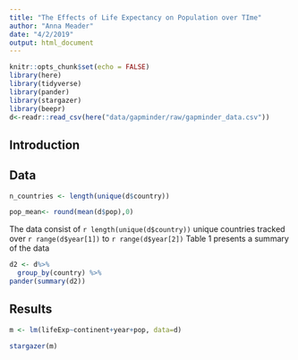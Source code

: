 ```yaml
---
title: "The Effects of Life Expectancy on Population over TIme"
author: "Anna Meader"
date: "4/2/2019"
output: html_document
---
```


```r
knitr::opts_chunk$set(echo = FALSE)
library(here)
library(tidyverse)
library(pander)
library(stargazer)
library(beepr)
d<-readr::read_csv(here("data/gapminder/raw/gapminder_data.csv"))
```


## Introduction

## Data
```r
n_countries <- length(unique(d$country))

pop_mean<- round(mean(d$pop),0)
```


The data consist of `r length(unique(d$country))` unique countries tracked over `r range(d$year[1])` to `r range(d$year[2])`
Table 1 presents a summary of the data
```r
d2 <- d%>%
  group_by(country) %>%
pander(summary(d2))
```

## Results
```r
m <- lm(lifeExp~continent+year+pop, data=d)
```

```r
stargazer(m)
```

